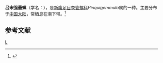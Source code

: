 {{Speciesbox
| taxon = Pinquigemmula luzonica
| binomial_authority = Powell
}}
'''吕宋强蕾螺'''（学名：''{{lang|la|Pinquigemmula luzonica}}''），是[[新腹足目|新腹足目]][[卷管螺科|卷管螺科]]''Pinquigemmula''属的一种。主要分布于[[中国大陆|中国大陆]]，常栖息在潮下带。<ref>{{cite web|url=http://shell.sinica.edu.tw/chinese/shellbase_detail.php?science_no=6335|title=国际贝库：吕宋强蕾螺|publisher=台湾贝类资料库|accessdate=2009-08-11|archive-date=2016-03-04|archive-url=https://web.archive.org/web/20160304110406/http://shell.sinica.edu.tw/chinese/shellbase_detail.php?science_no=6335|dead-url=no}}</ref>

== 参考文献 ==
{{reflist}}
{{taxonbar}}

[[Category:捲管螺科|L]]